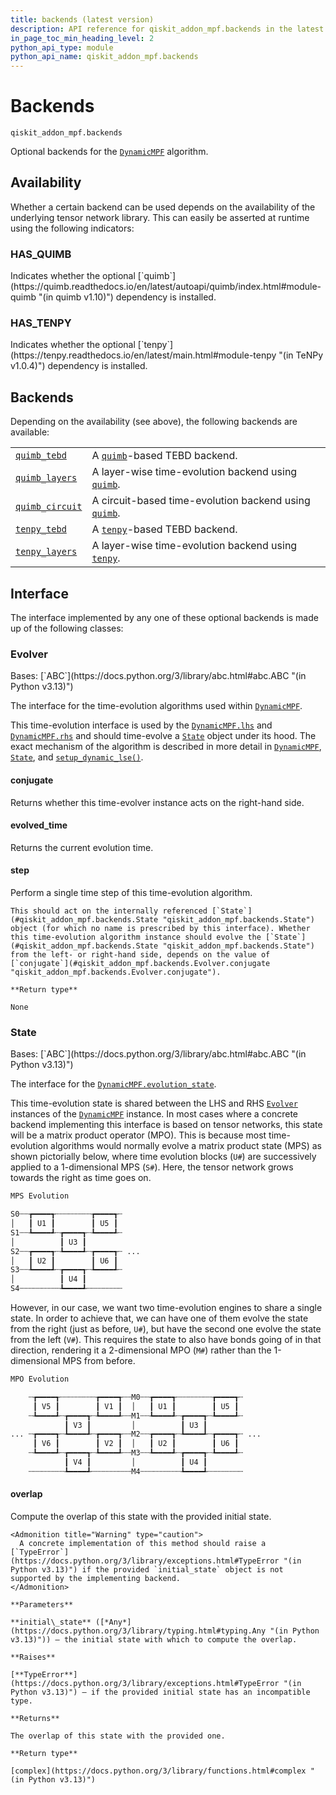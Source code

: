 ```yaml
---
title: backends (latest version)
description: API reference for qiskit_addon_mpf.backends in the latest version of qiskit-addon-mpf
in_page_toc_min_heading_level: 2
python_api_type: module
python_api_name: qiskit_addon_mpf.backends
---
```


<span id="module-qiskit_addon_mpf.backends" />

<span id="backends-qiskit-addon-mpf-backends" />

# Backends

`qiskit_addon_mpf.backends`

Optional backends for the [`DynamicMPF`](dynamic#dynamicmpf "qiskit_addon_mpf.dynamic.DynamicMPF") algorithm.

## Availability

Whether a certain backend can be used depends on the availability of the underlying tensor network library. This can easily be asserted at runtime using the following indicators:

### HAS\_QUIMB

<Attribute id="qiskit_addon_mpf.backends.HAS_QUIMB">
  Indicates whether the optional [`quimb`](https://quimb.readthedocs.io/en/latest/autoapi/quimb/index.html#module-quimb "(in quimb v1.10)") dependency is installed.
</Attribute>

### HAS\_TENPY

<Attribute id="qiskit_addon_mpf.backends.HAS_TENPY">
  Indicates whether the optional [`tenpy`](https://tenpy.readthedocs.io/en/latest/main.html#module-tenpy "(in TeNPy v1.0.4)") dependency is installed.
</Attribute>

## Backends

Depending on the availability (see above), the following backends are available:

|                                                                                                                                    |                                                                                                                                                          |
| ---------------------------------------------------------------------------------------------------------------------------------- | -------------------------------------------------------------------------------------------------------------------------------------------------------- |
| [`quimb_tebd`](backends-quimb-tebd#module-qiskit_addon_mpf.backends.quimb_tebd "qiskit_addon_mpf.backends.quimb_tebd")             | A [`quimb`](https://quimb.readthedocs.io/en/latest/autoapi/quimb/index.html#module-quimb "(in quimb v1.10)")-based TEBD backend.                         |
| [`quimb_layers`](backends-quimb-layers#module-qiskit_addon_mpf.backends.quimb_layers "qiskit_addon_mpf.backends.quimb_layers")     | A layer-wise time-evolution backend using [`quimb`](https://quimb.readthedocs.io/en/latest/autoapi/quimb/index.html#module-quimb "(in quimb v1.10)").    |
| [`quimb_circuit`](backends-quimb-circuit#module-qiskit_addon_mpf.backends.quimb_circuit "qiskit_addon_mpf.backends.quimb_circuit") | A circuit-based time-evolution backend using [`quimb`](https://quimb.readthedocs.io/en/latest/autoapi/quimb/index.html#module-quimb "(in quimb v1.10)"). |
| [`tenpy_tebd`](backends-tenpy-tebd#module-qiskit_addon_mpf.backends.tenpy_tebd "qiskit_addon_mpf.backends.tenpy_tebd")             | A [`tenpy`](https://tenpy.readthedocs.io/en/latest/main.html#module-tenpy "(in TeNPy v1.0.4)")-based TEBD backend.                                       |
| [`tenpy_layers`](backends-tenpy-layers#module-qiskit_addon_mpf.backends.tenpy_layers "qiskit_addon_mpf.backends.tenpy_layers")     | A layer-wise time-evolution backend using [`tenpy`](https://tenpy.readthedocs.io/en/latest/main.html#module-tenpy "(in TeNPy v1.0.4)").                  |

## Interface

The interface implemented by any one of these optional backends is made up of the following classes:

### Evolver

<Class id="qiskit_addon_mpf.backends.Evolver" github="https://github.com/Qiskit/qiskit-addon-mpf/tree/stable/0.2/qiskit_addon_mpf/backends/interface.py#L21-L52" signature="Evolver" modifiers="class">
  Bases: [`ABC`](https://docs.python.org/3/library/abc.html#abc.ABC "(in Python v3.13)")

  The interface for the time-evolution algorithms used within [`DynamicMPF`](dynamic#dynamicmpf "qiskit_addon_mpf.dynamic.DynamicMPF").

  This time-evolution interface is used by the [`DynamicMPF.lhs`](dynamic#lhs "qiskit_addon_mpf.dynamic.DynamicMPF.lhs") and [`DynamicMPF.rhs`](dynamic#rhs "qiskit_addon_mpf.dynamic.DynamicMPF.rhs") and should time-evolve a [`State`](#qiskit_addon_mpf.backends.State "qiskit_addon_mpf.backends.State") object under its hood. The exact mechanism of the algorithm is described in more detail in [`DynamicMPF`](dynamic#dynamicmpf "qiskit_addon_mpf.dynamic.DynamicMPF"), [`State`](#qiskit_addon_mpf.backends.State "qiskit_addon_mpf.backends.State"), and [`setup_dynamic_lse()`](dynamic#setup_dynamic_lse "qiskit_addon_mpf.dynamic.setup_dynamic_lse").

  #### conjugate

  <Attribute id="qiskit_addon_mpf.backends.Evolver.conjugate" attributeTypeHint="bool" modifiers="abstract property">
    Returns whether this time-evolver instance acts on the right-hand side.
  </Attribute>

  #### evolved\_time

  <Attribute id="qiskit_addon_mpf.backends.Evolver.evolved_time" attributeTypeHint="float" modifiers="abstract property">
    Returns the current evolution time.
  </Attribute>

  #### step

  <Function id="qiskit_addon_mpf.backends.Evolver.step" github="https://github.com/Qiskit/qiskit-addon-mpf/tree/stable/0.2/qiskit_addon_mpf/backends/interface.py#L30-L38" signature="step()" modifiers="abstract">
    Perform a single time step of this time-evolution algorithm.

    This should act on the internally referenced [`State`](#qiskit_addon_mpf.backends.State "qiskit_addon_mpf.backends.State") object (for which no name is prescribed by this interface). Whether this time-evolution algorithm instance should evolve the [`State`](#qiskit_addon_mpf.backends.State "qiskit_addon_mpf.backends.State") from the left- or right-hand side, depends on the value of [`conjugate`](#qiskit_addon_mpf.backends.Evolver.conjugate "qiskit_addon_mpf.backends.Evolver.conjugate").

    **Return type**

    None
  </Function>
</Class>

### State

<Class id="qiskit_addon_mpf.backends.State" github="https://github.com/Qiskit/qiskit-addon-mpf/tree/stable/0.2/qiskit_addon_mpf/backends/interface.py#L55-L117" signature="State" modifiers="class">
  Bases: [`ABC`](https://docs.python.org/3/library/abc.html#abc.ABC "(in Python v3.13)")

  The interface for the [`DynamicMPF.evolution_state`](dynamic#evolution_state "qiskit_addon_mpf.dynamic.DynamicMPF.evolution_state").

  This time-evolution state is shared between the LHS and RHS [`Evolver`](#qiskit_addon_mpf.backends.Evolver "qiskit_addon_mpf.backends.Evolver") instances of the [`DynamicMPF`](dynamic#dynamicmpf "qiskit_addon_mpf.dynamic.DynamicMPF") instance. In most cases where a concrete backend implementing this interface is based on tensor networks, this state will be a matrix product operator (MPO). This is because most time-evolution algorithms would normally evolve a matrix product state (MPS) as shown pictorially below, where time evolution blocks (`U#`) are successively applied to a 1-dimensional MPS (`S#`). Here, the tensor network grows towards the right as time goes on.

  ```python
  MPS Evolution

  S0┄┄┲━━━━┱┄┄┄┄┄┄┄┄┲━━━━┱┄
  │   ┃ U1 ┃        ┃ U5 ┃
  S1┄┄┺━━━━┹┄┲━━━━┱┄┺━━━━┹┄
  │          ┃ U3 ┃
  S2┄┄┲━━━━┱┄┺━━━━┹┄┲━━━━┱┄ ...
  │   ┃ U2 ┃        ┃ U6 ┃
  S3┄┄┺━━━━┹┄┲━━━━┱┄┺━━━━┹┄
  │          ┃ U4 ┃
  S4┄┄┄┄┄┄┄┄┄┺━━━━┹┄┄┄┄┄┄┄┄
  ```

  However, in our case, we want two time-evolution engines to share a single state. In order to achieve that, we can have one of them evolve the state from the right (just as before, `U#`), but have the second one evolve the state from the left (`V#`). This requires the state to also have bonds going of in that direction, rendering it a 2-dimensional MPO (`M#`) rather than the 1-dimensional MPS from before.

  ```python
  MPO Evolution

      ┄┲━━━━┱┄┄┄┄┄┄┄┄┲━━━━┱┄┄M0┄┄┲━━━━┱┄┄┄┄┄┄┄┄┲━━━━┱┄
       ┃ V5 ┃        ┃ V1 ┃  │   ┃ U1 ┃        ┃ U5 ┃
      ┄┺━━━━┹┄┲━━━━┱┄┺━━━━┹┄┄M1┄┄┺━━━━┹┄┲━━━━┱┄┺━━━━┹┄
              ┃ V3 ┃         │          ┃ U3 ┃
  ... ┄┲━━━━┱┄┺━━━━┹┄┲━━━━┱┄┄M2┄┄┲━━━━┱┄┺━━━━┹┄┲━━━━┱┄ ...
       ┃ V6 ┃        ┃ V2 ┃  │   ┃ U2 ┃        ┃ U6 ┃
      ┄┺━━━━┹┄┲━━━━┱┄┺━━━━┹┄┄M3┄┄┺━━━━┹┄┲━━━━┱┄┺━━━━┹┄
              ┃ V4 ┃         │          ┃ U4 ┃
      ┄┄┄┄┄┄┄┄┺━━━━┹┄┄┄┄┄┄┄┄┄M4┄┄┄┄┄┄┄┄┄┺━━━━┹┄┄┄┄┄┄┄┄
  ```

  #### overlap

  <Function id="qiskit_addon_mpf.backends.State.overlap" github="https://github.com/Qiskit/qiskit-addon-mpf/tree/stable/0.2/qiskit_addon_mpf/backends/interface.py#L101-L117" signature="overlap(initial_state)" modifiers="abstract">
    Compute the overlap of this state with the provided initial state.

    <Admonition title="Warning" type="caution">
      A concrete implementation of this method should raise a [`TypeError`](https://docs.python.org/3/library/exceptions.html#TypeError "(in Python v3.13)") if the provided `initial_state` object is not supported by the implementing backend.
    </Admonition>

    **Parameters**

    **initial\_state** ([*Any*](https://docs.python.org/3/library/typing.html#typing.Any "(in Python v3.13)")) – the initial state with which to compute the overlap.

    **Raises**

    [**TypeError**](https://docs.python.org/3/library/exceptions.html#TypeError "(in Python v3.13)") – if the provided initial state has an incompatible type.

    **Returns**

    The overlap of this state with the provided one.

    **Return type**

    [complex](https://docs.python.org/3/library/functions.html#complex "(in Python v3.13)")
  </Function>
</Class>

